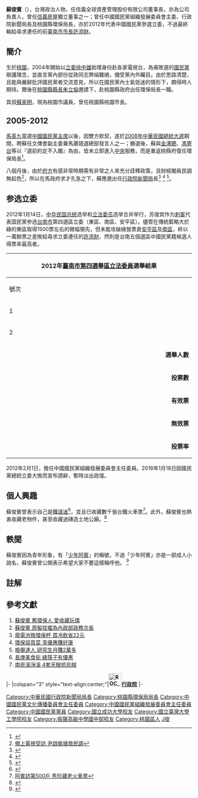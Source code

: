 {{Infobox_officeholder
| name = 蘇俊賓
| image name = Su Jun-Pin.jpg
| width = 200
| office = {{KMT}}第6任[[中國國民黨中央委員會組織發展委員會|組織發展委員會]]主任委員
| term_start = 2012年2月1日
| term_end = 2016年1月18日
| predecessor = [[黃昭元|黃昭元]]
| successor = [[張雅屏|張雅屏]]
| chairman = [[馬英九|馬英九]]<br>[[朱立倫|朱立倫]]
| office1 = {{ROC}}第26任[[行政院新聞局|行政院新聞局]]局長
| term_start1 = 2008年12月31日
| term_end1 = 2010年2月24日
| predecessor1 = [[史亞平|史亞平]]
| successor1 = [[江啟臣|江啟臣]]
| premierroc1 = [[劉兆玄|劉兆玄]]<br>[[吳敦義|吳敦義]]
| sex = 男 
| Native place = 
| date of birth = {{birth date and age|1976|7|8|catdlx=Su蘇}}
| date of death = 
| party = {{Kmt|19px}}
| nationality = {{ROC}}
| place of birth = {{ROC}}[[臺灣省|臺灣省]][[桃園縣|桃園縣]]（今[[桃園市|桃園市]]）
| educate = 
* [[國立成功大學|國立成功大學]][[環境工程|環境工程]]系畢業
* 國立成功大學環境工程所碩士
* 國立臺灣大學環境工程所博士
| past = 
* 立法委員[[徐中雄|徐中雄]]國會助理
* [[桃園縣|桃園縣]]環保局局長，(2006年3月1日－2007年1月16日)
* 國民黨文傳會副主任委員 
* [[2008年中華民國總統大選|馬蕭競選總部]]發言人
* 桃園縣環保局局長(2008年4月11日－2008年12月30日)
* [[行政院新聞局|行政院新聞局]]局長(2009年1月1日－2010年2月28日)
* [[中國國民黨|中國國民黨]]文化傳播委員會主任委員(2010年3月1日－2011年7月31日)
*[[中國國民黨|中國國民黨]]組織發展委員會主任委員(2012年2月1日－2016年1月19日)
}}
'''蘇俊賓'''（{{bd|1976年|7月8日||catIdx=S蘇}}），台灣政治人物，任信義全球資產管理股份有限公司董事長，亦為公司負責人，曾任[[信義房屋|信義房屋]]獨立董事之一；曾任中國國民黨組織發展委員會主委、行政院新聞局長及桃園縣環保局長，亦於2012年代表中國國民黨參選立委，不過最終輸給尋求連任的前[[臺南市市長|臺南市市長]][[許添財|許添財]]。

==簡介==
生於[[桃園市|桃園]]，2004年開始以[[立法委員|立委]][[徐中雄|徐中雄]]助理身份赴各家電視台，為甫敗選的[[中國國民黨|國民黨]]辯護理念，並直言黨內部份從政同志弊端難絕，備受黨內外矚目。由於思路清楚，且能與嚴辭批評國民黨者交流意見，所以在國民黨內士氣低迷的情形下，頗得時人期待。爾後在[[桃園縣縣長|桃園縣縣長]][[朱立倫|朱立倫]]邀請下，赴桃園縣政府出任環保局長一職。

其叔[[蘇家明|蘇家明]]，現為桃園市議員，曾任桃園縣桃園市長。

==2005-2012==
[[馬英九|馬英九]]當選[[中國國民黨主席|中國國民黨主席]]以後，因雙方默契，遂於[[2008年中華民國總統大選|2008年中華民國總統大選]]期間，聘蘇任文傳會副主委兼馬蕭競選總部發言人之一；勝選後，蘇與[[金溥聰|金溥聰]]、[[馮寄台|馮寄台]]等以『選前約定不入閣』為由，皆未立即進入[[中華民國政府|中央]]服務，而是重返桃縣府復任環保局長<ref>{{Cite web |url=http://www.idn.com.tw/news/news_content.php?catid=5&catsid=3&catdid=0&artid=20080411ea001 |title=蘇俊賓回鍋擔任桃園縣環保局長 |access-date=2009-01-09 |archive-date=2019-06-03 |archive-url=https://web.archive.org/web/20190603232534/http://www.idn.com.tw/news/news_content.php?catid=5&catsid=3&catdid=0&artid=20080411ea001 |dead-url=no }}</ref>。

八個月後，由於[[中華民國總統府|府方]]有感非常時期需有非常之人來充分詮釋政策，且財經閣員民調無起色<ref>[http://fe47.udnnews.com/NEWS/FINANCE/FIN12/4678580.shtml 頻上電視受訪 尹啟銘搶救民調]{{Dead link|date=2018年6月 |bot=InternetArchiveBot |fix-attempted=no }}</ref>，所以在馬政府求才孔急之下，蘇應邀出任[[行政院新聞局|行政院新聞局]]長<ref>{{Cite web |url=http://data.udn.com/data/contents.jsp |title=王金平建議化妝師：政策措施要多說明 |access-date=2009-01-09 |archive-url=https://web.archive.org/web/20080723172251/http://data.udn.com/data/contents.jsp |archive-date=2008-07-23 |dead-url=yes }}</ref> <ref>{{Cite web |url=http://udn.com/NEWS/NATIONAL/NAT1/4668449.shtml |title=蘇俊賓不捨 桃縣長送祝福 |access-date=2009-01-09 |archive-date=2009-01-01 |archive-url=https://web.archive.org/web/20090101111359/http://udn.com/NEWS/NATIONAL/NAT1/4668449.shtml |dead-url=no }}</ref> <ref>{{Cite web |url=http://udn.com/NEWS/NATIONAL/NAT1/4668709.shtml |title=蘇俊賓接新聞局：「不是來發言的」 |access-date=2009-01-09 |archive-date=2010-01-17 |archive-url=https://web.archive.org/web/20100117204341/http://udn.com/NEWS/NATIONAL/NAT1/4668709.shtml |dead-url=no }}</ref>。

==参选立委==
2012年1月14日，[[中华民国总统|中华民国总统]]选举和[[立法委员|立法委员]]选举合并举行，苏俊宾作为[[刺客|刺客]]代表国民黨参选[[台南市|台南市]]第四選區立委（東區、南區、安平區）。儘管在傳統藍略大於綠的東區取得1500票左右的微幅領先，但未能攻破綠營票倉[[安平區|安平區]]及[[南區_(臺南市)|南區]]，終以一萬餘票之差敗給尋求立委連任的[[許添財|許添財]]，然則是台南五個選區中國民黨籍候選人得票率最高者。
{|class="wikitable collapsible" style="text-align:center"
|-
! colspan="7" width=620px|2012年[[臺南市第四選舉區|臺南市第四選舉區]][[立法委員|立法委員]]選舉結果
|-
!width=35|號次
!width=55| 候選人
!width=120| 政黨
!width=75| 得票數
!width=75| 得票率
!width=49| 當選標記
|-
|1||[[蘇俊賓|蘇俊賓]]||{{kmt}}||style="border-left:4px solid #000099;" align="right"|102,266
|align="right"|46.97%
|align="center"|
|-
|2||'''[[許添財|許添財]]'''||{{dpp}}||style="border-left:4px solid #1B9431;" align="right"| 115,439
|align="right"|53.03%
|align="center"|[[File:Vote1.svg|20px]]
|- bgcolor=EEEEEE 
| colspan="3" align="right" | '''選舉人數''' || colspan="3" align="left" |　294,356
|- bgcolor=EEEEEE 
| colspan="3" align="right" | '''投票數''' || colspan="3" align="left" |　220,971
|- bgcolor=EEEEEE 
| colspan="3" align="right" | '''有效票''' || colspan="3" align="left" |　217,705
|- bgcolor=EEEEEE 
| colspan="3" align="right" | '''無效票''' || colspan="3" align="left" |　3,266
|- bgcolor=EEEEEE 
| colspan="3" align="right" | '''投票率''' || colspan="3" align="left" |　75.07%
|}


2012年2月1日，擔任中國國民黨組織發展委員會主任委員。2016年1月18日因國民黨總統立委大敗而宣布請辭，暫時淡出政壇。

==個人興趣==
蘇俊賓曾表示自己是[[鐵道迷|鐵道迷]]<ref>{{Cite web |url=http://www.twtimes.com.tw/index.php?page=news&nid=178477 |title=拚南市立委　蘇俊賓：與台南感情深厚　非空降 |access-date=2011-10-12 |archive-url=https://web.archive.org/web/20160216112245/http://www.twtimes.com.tw/index.php?page=news&nid=178477 |archive-date=2016-02-16 |dead-url=yes }}</ref>，並且已收藏數千張台鐵火車票<ref>[http://news.chinatimes.com/domestic/11050611/112011101300316.html 阿賓訪第500戶 秀珍藏老火車票]{{Dead link|date=2018年6月 |bot=InternetArchiveBot |fix-attempted=no }}</ref>。此外，蘇俊賓也熱衷收藏老物件，甚至收藏過磚造土地公廟。<ref>{{cite news|url=http://www.storm.mg/article/81775|title=收藏土地公廟，蘇俊賓讓老媽大驚失色|author=夏珍|publisher=[[風傳媒|風傳媒]]|date=2016-02-13|language=zh-tw|accessdate=2016-02-13|archive-date=2020-10-21|archive-url=https://web.archive.org/web/20201021195809/https://www.storm.mg/article/81775|dead-url=no}}</ref>

==軼聞==
蘇俊賓因為青年形象，有「[[少年阿賓|少年阿賓]]」的稱號，不過「少年阿賓」亦是一部成人小說名，蘇俊賓曾公開表示希望大家不要這樣稱呼他。
<ref>{{Cite web |url=http://www.nownews.com/n/2009/03/18/961801 |title=不想再當成人小說男主角　蘇俊賓：別叫我少年阿賓！ |access-date=2014-11-09 |archive-date=2016-03-06 |archive-url=https://web.archive.org/web/20160306083238/http://www.nownews.com/n/2009/03/18/961801 |dead-url=no }}</ref>

== 註解 ==
<div class="references-small">
<references />
</div>

== 參考文獻 ==
# [http://fe47.udnnews.com/NEWS/FINANCE/FIN12/4652819.shtml 蘇俊賓 舊環保人 愛收藏玩偶]{{Dead link|date=2018年6月 |bot=InternetArchiveBot |fix-attempted=no }}
# [http://udn.com/NEWS/NATIONAL/NATS9/4649124.shtml 蘇俊賓 原擬拔擢為內政部政務次長] {{Wayback|url=http://udn.com/NEWS/NATIONAL/NATS9/4649124.shtml |date=20090220050043 }}
# [http://udn.com/NEWS/DOMESTIC/DOM3/4629919.shtml 廢電池換環保杯 買冷飲省22元] {{Wayback|url=http://udn.com/NEWS/DOMESTIC/DOM3/4629919.shtml |date=20081206040351 }}
# [http://g.udn.com/NEWS/DOMESTIC/DOM3/4618756.shtml 環保袋買菜 享優惠賺好康]{{Dead link|date=2018年6月 |bot=InternetArchiveBot |fix-attempted=no }}
# [http://mag.udn.com/mag/campus/storypage.jsp?f_MAIN_ID=87&f_SUB_ID=35&f_ART_ID=153524 檢舉達人 研究生月賺2萬多]{{Dead link|date=2018年6月 |bot=InternetArchiveBot |fix-attempted=no }}
# [http://210.244.31.140/NEWS/DOMESTIC/DOM3/4542723.shtml 長庚美食街 綠筷子有優惠]{{Dead link|date=2018年6月 |bot=InternetArchiveBot |fix-attempted=no }}
# [http://210.244.31.140/NEWS/DOMESTIC/DOM3/4545344.shtml 南崁溪淨溪 4套天眼抓烏賊]{{Dead link|date=2018年6月 |bot=InternetArchiveBot |fix-attempted=no }}

<div class="references-small">
<references />
</div>

{{start box}}
{{s-gov|roc}}
|-
|colspan="3" style="text-align:center;"|'''[[File:ROC_Executive_Yuan_Logo.svg|35px]][[行政院|行政院]]'''
|-
{{s-before|[[史亞平|史亞平]]}}
{{s-title|[[行政院新聞局|新聞局局長]]<small><br>第二十六任<br>2009年1月1日－2010年2月24日}}
{{s-after|[[江啟臣|江啟臣]]}}
{{end box}}{{end box}}

{{DEFAULTSORT:Su蘇}}
[[Category:中華民國行政院新聞局局長|Category:中華民國行政院新聞局局長]]
[[Category:桃園縣環保局局長|Category:桃園縣環保局局長]]
[[Category:中國國民黨文化傳播委員會主任委員|Category:中國國民黨文化傳播委員會主任委員]]
[[Category:中國國民黨組織發展委員會主任委員|Category:中國國民黨組織發展委員會主任委員]]
[[Category:中國國民黨黨員|Category:中國國民黨黨員]]
[[Category:國立成功大學校友|Category:國立成功大學校友]]
[[Category:國立臺灣大學工學院校友|Category:國立臺灣大學工學院校友]]
[[Category:振聲高級中學國中部校友|Category:振聲高級中學國中部校友]]
[[Category:桃園區人|Category:桃園區人]]
[[Category:蘇姓|J俊]]